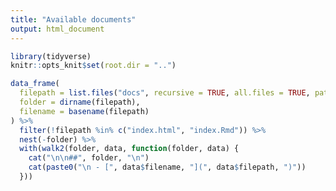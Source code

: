 ```yaml
---
title: "Available documents"
output: html_document
---
```


```r
library(tidyverse)
knitr::opts_knit$set(root.dir = "..")
```


```r
data_frame(
  filepath = list.files("docs", recursive = TRUE, all.files = TRUE, pattern = "*\\.html$"),
  folder = dirname(filepath),
  filename = basename(filepath)
) %>% 
  filter(!filepath %in% c("index.html", "index.Rmd")) %>% 
  nest(-folder) %>% 
  with(walk2(folder, data, function(folder, data) {
    cat("\n\n##", folder, "\n")
    cat(paste0("\n - [", data$filename, "](", data$filepath, ")"))
  }))
```

